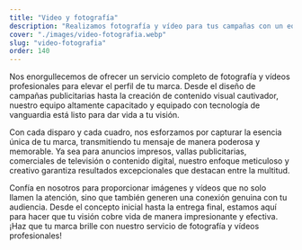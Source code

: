 ```yaml
---
title: "Video y fotografía"
description: "Realizamos fotografía y vídeo para tus campañas con un equipo profesional y tecnología moderna, con edición incluida y plazos de entrega muy cortos."
cover: "./images/video-fotografia.webp"
slug: "video-fotografia"
order: 140
---
```


<div class="container prose-2xl *:[h2]:font-bold *:[h2]:uppercase *:[h2]:leading-tight *:[h3]:font-bold">
Nos enorgullecemos de ofrecer un servicio completo de fotografía y vídeos
profesionales para elevar el perfil de tu marca. Desde el diseño de campañas
publicitarias hasta la creación de contenido visual cautivador, nuestro equipo
altamente capacitado y equipado con tecnología de vanguardia está listo para dar
vida a tu visión.

Con cada disparo y cada cuadro, nos esforzamos por capturar la esencia única de tu
marca, transmitiendo tu mensaje de manera poderosa y memorable. Ya sea para
anuncios impresos, vallas publicitarias, comerciales de televisión o contenido
digital, nuestro enfoque meticuloso y creativo garantiza resultados excepcionales
que destacan entre la multitud.

Confía en nosotros para proporcionar imágenes y vídeos que no solo llamen la
atención, sino que también generen una conexión genuina con tu audiencia. Desde el
concepto inicial hasta la entrega final, estamos aquí para hacer que tu visión cobre
vida de manera impresionante y efectiva. ¡Haz que tu marca brille con nuestro
servicio de fotografía y vídeos profesionales!
</div>
